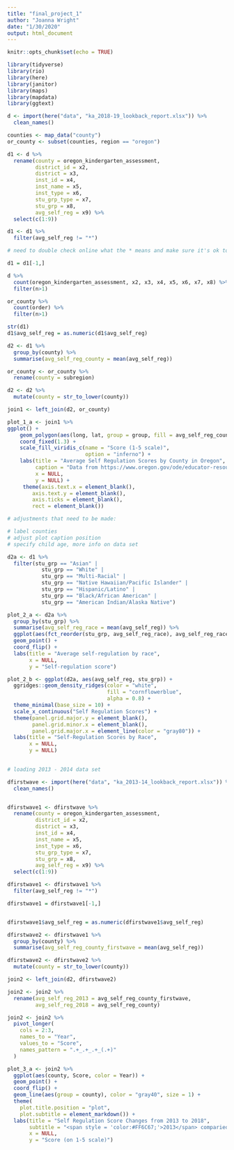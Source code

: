 ```yaml
---
title: "final_project_1"
author: "Joanna Wright"
date: "1/30/2020"
output: html_document
---
```


```r
knitr::opts_chunk$set(echo = TRUE)

library(tidyverse)
library(rio)
library(here)
library(janitor)
library(maps)
library(mapdata)
library(ggtext)
```

```r

d <- import(here("data", "ka_2018-19_lookback_report.xlsx")) %>%
  clean_names()

counties <- map_data("county")
or_county <- subset(counties, region == "oregon")

```


```r

d1 <- d %>%
  rename(county = oregon_kindergarten_assessment,
         district_id = x2,
         district = x3,
         inst_id = x4,
         inst_name = x5,
         inst_type = x6,
         stu_grp_type = x7,
         stu_grp = x8,
         avg_self_reg = x9) %>%
  select(c(1:9))

d1 <- d1 %>%
  filter(avg_self_reg != "*")

# need to double check online what the * means and make sure it's ok to remove. it removed a lot of rows!! 

d1 = d1[-1,]

```


```r

d %>%
  count(oregon_kindergarten_assessment, x2, x3, x4, x5, x6, x7, x8) %>%
  filter(n>1)

or_county %>%
  count(order) %>%
  filter(n>1)

str(d1)
d1$avg_self_reg = as.numeric(d1$avg_self_reg)

d2 <- d1 %>%
  group_by(county) %>%
  summarise(avg_self_reg_county = mean(avg_self_reg))

or_county <- or_county %>%
  rename(county = subregion)

d2 <- d2 %>%
  mutate(county = str_to_lower(county))

join1 <- left_join(d2, or_county)


```


```r

plot_1_a <- join1 %>%
ggplot() + 
    geom_polygon(aes(long, lat, group = group, fill = avg_self_reg_county)) + 
    coord_fixed(1.3) +
    scale_fill_viridis_c(name = "Score (1-5 scale)", 
                         option = "inferno") +
    labs(title = "Average Self Regulation Scores by County in Oregon",
         caption = "Data from https://www.oregon.gov/ode/educator-resources/assessment/Pages/Kindergarten-Assessment.aspx",
         x = NULL,
         y = NULL) +
     theme(axis.text.x = element_blank(),
        axis.text.y = element_blank(),
        axis.ticks = element_blank(),
        rect = element_blank())

# adjustments that need to be made: 

# label counties 
# adjust plot caption position 
# specify child age, more info on data set 

```


```r

d2a <- d1 %>%
  filter(stu_grp == "Asian" |
           stu_grp == "White" |
           stu_grp == "Multi-Racial" |
           stu_grp == "Native Hawaiian/Pacific Islander" |
           stu_grp == "Hispanic/Latino" |
           stu_grp == "Black/African American" |
           stu_grp == "American Indian/Alaska Native")

plot_2_a <- d2a %>%
  group_by(stu_grp) %>%
  summarise(avg_self_reg_race = mean(avg_self_reg)) %>%
  ggplot(aes(fct_reorder(stu_grp, avg_self_reg_race), avg_self_reg_race)) +
  geom_point() +
  coord_flip() + 
  labs(title = "Average self-regulation by race",
       x = NULL,
       y = "Self-regulation score")

```

```r

plot_2_b <- ggplot(d2a, aes(avg_self_reg, stu_grp)) +
  ggridges::geom_density_ridges(color = "white", 
                                fill = "cornflowerblue", 
                                alpha = 0.8) + 
  theme_minimal(base_size = 10) + 
  scale_x_continuous("Self Regulation Scores") +
  theme(panel.grid.major.y = element_blank(),
        panel.grid.minor.x = element_blank(),
        panel.grid.major.x = element_line(color = "gray80")) +
  labs(title = "Self-Regulation Scores by Race",
       x = NULL,
       y = NULL)
  

```



```r

# loading 2013 - 2014 data set 

dfirstwave <- import(here("data", "ka_2013-14_lookback_report.xlsx")) %>%
  clean_names()


dfirstwave1 <- dfirstwave %>%
  rename(county = oregon_kindergarten_assessment,
         district_id = x2,
         district = x3,
         inst_id = x4,
         inst_name = x5,
         inst_type = x6,
         stu_grp_type = x7,
         stu_grp = x8,
         avg_self_reg = x9) %>%
  select(c(1:9))

dfirstwave1 <- dfirstwave1 %>%
  filter(avg_self_reg != "*")

dfirstwave1 = dfirstwave1[-1,]


dfirstwave1$avg_self_reg = as.numeric(dfirstwave1$avg_self_reg)

dfirstwave2 <- dfirstwave1 %>%
  group_by(county) %>%
  summarise(avg_self_reg_county_firstwave = mean(avg_self_reg))

dfirstwave2 <- dfirstwave2 %>%
  mutate(county = str_to_lower(county))

join2 <- left_join(d2, dfirstwave2)

join2 <- join2 %>%
  rename(avg_self_reg_2013 = avg_self_reg_county_firstwave,
         avg_self_reg_2018 = avg_self_reg_county)

join2 <- join2 %>%
  pivot_longer(
    cols = 2:3,
    names_to = "Year", 
    values_to = "Score",
    names_pattern = ".+_.+_.+_(.+)"
  )

plot_3_a <- join2 %>%
  ggplot(aes(county, Score, color = Year)) +
  geom_point() +
  coord_flip() + 
  geom_line(aes(group = county), color = "gray40", size = 1) +
  theme(
    plot.title.position = "plot",
    plot.subtitle = element_markdown()) +
  labs(title = "Self Regulation Score Changes from 2013 to 2018",
       subtitle = "<span style = 'color:#FF6C67;'>2013</span> comparied to <span style = 'color:#00C2C6;'>2018 </span>change.",
       x = NULL,
       y = "Score (on 1-5 scale)")
```

